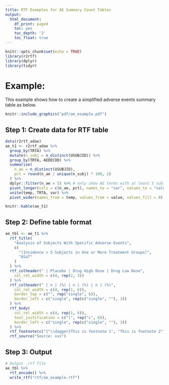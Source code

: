 ```yaml
---
title: RTF Examples for AE Summary Count Tables
output:
  html_document:
    df_print: paged
    toc: yes
    toc_depth: '2'
    toc_float: true
---
```


```r
knitr::opts_chunk$set(echo = TRUE)
library(r2rtf)
library(dplyr)
library(tidyr)
```

# Example:

This example shows how to create a simplified adverse events summary table as below.

```r
knitr::include_graphics("pdf/ae_example.pdf")
```

## Step 1: Create data for RTF table

```r
data(r2rtf_adae)
ae_t1 <- r2rtf_adae %>%
  group_by(TRTA) %>%
  mutate(n_subj = n_distinct(USUBJID)) %>%
  group_by(TRTA, AEDECOD) %>%
  summarise(
    n_ae = n_distinct(USUBJID),
    pct = round(n_ae / unique(n_subj) * 100, 2)
  ) %>%
  dplyr::filter(n_ae > 5) %>% # only show AE terms with at least 5 subjects in one treatment group.
  pivot_longer(cols = c(n_ae, pct), names_to = "var", values_to = "value") %>%
  unite(temp, TRTA, var) %>%
  pivot_wider(names_from = temp, values_from = value, values_fill = 0)
```

```r
knitr::kable(ae_t1)
```

## Step 2: Define table format

```r
ae_tbl <- ae_t1 %>%
  rtf_title(
    "Analysis of Subjects With Specific Adverse Events",
    c(
      "(Incidence > 5 Subjects in One or More Treatment Groups)",
      "ASaT"
    )
  ) %>%
  rtf_colheader(" | Placebo | Drug High Dose | Drug Low Dose",
    col_rel_width = c(4, rep(2, 3))
  ) %>%
  rtf_colheader(" | n | (%) | n | (%) | n | (%)",
    col_rel_width = c(4, rep(1, 6)),
    border_top = c("", rep("single", 6)),
    border_left = c("single", rep(c("single", ""), 3))
  ) %>%
  rtf_body(
    col_rel_width = c(4, rep(1, 6)),
    text_justification = c("l", rep("c", 6)),
    border_left = c("single", rep(c("single", ""), 3))
  ) %>%
  rtf_footnote(c("{^\\dagger}This is footnote 1", "This is footnote 2"), ) %>%
  rtf_source("Source: xxx")
```

## Step 3: Output

```r
# Output .rtf file  
ae_tbl %>%
  rtf_encode() %>%
  write_rtf("rtf/ae_example.rtf")
```

